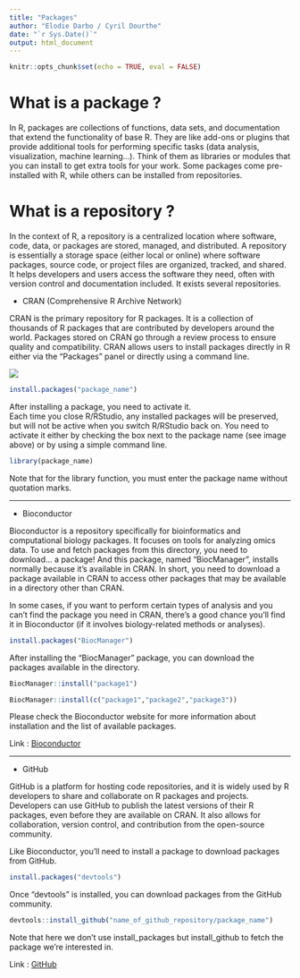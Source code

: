 ```yaml
---
title: "Packages"
author: "Elodie Darbo / Cyril Dourthe"
date: "`r Sys.Date()`"
output: html_document
---
```

<style>
details > summary {
  padding: 4px;
  width: 400px;
  background-color: #eeeeee;
  border: none;
  box-shadow: 1px 1px 2px #bbbbbb;
  cursor: pointer;
}
​
details > p {
  background-color: #E0F8EC;
  padding: 4px;
  margin: 0;
  box-shadow: 1px 1px 2px #bbbbbb;
}
</style>

```r
knitr::opts_chunk$set(echo = TRUE, eval = FALSE)
```

# What is a package ?

In R, packages are collections of functions, data sets, and documentation that extend the functionality of base R. They are like add-ons or plugins that provide additional tools for performing specific tasks (data analysis, visualization, machine learning...).
Think of them as libraries or modules that you can install to get extra tools for your work. Some packages come pre-installed with R, while others can be installed from repositories.

# What is a repository ?

In the context of R, a repository is a centralized location where software, code, data, or packages are stored, managed, and distributed.
A repository is essentially a storage space (either local or online) where software packages, source code, or project files are organized, tracked, and shared. It helps developers and users access the software they need, often with version control and documentation included.
It exists several repositories.

- CRAN (Comprehensive R Archive Network)

CRAN is the primary repository for R packages. It is a collection of thousands of R packages that are contributed by developers around the world. Packages stored on CRAN go through a review process to ensure quality and compatibility. CRAN allows users to install packages directly in R either via the “Packages” panel or directly using a command line.

![](figures_packages/install_packages_R.svg)
```r
install.packages("package_name")
```

After installing a package, you need to activate it. \
Each time you close R/RStudio, any installed packages will be preserved, but will not be active when you switch R/RStudio back on. You need to activate it either by checking the box next to the package name (see image above) or by using a simple command line.

```r
library(package_name)
```
Note that for the library function, you must enter the package name without quotation marks.

------------------------------------------------------------------------------------------------------------------------------------------------------------

- Bioconductor

Bioconductor is a repository specifically for bioinformatics and computational biology packages. It focuses on tools for analyzing omics data.
To use and fetch packages from this directory, you need to download... a package! And this package, named “BiocManager”, installs normally because it's available in CRAN.
In short, you need to download a package available in CRAN to access other packages that may be available in a directory other than CRAN.

In some cases, if you want to perform certain types of analysis and you can't find the package you need in CRAN, there's a good chance you'll find it in Bioconductor (if it involves biology-related methods or analyses).

```r
install.packages("BiocManager")
```

After installing the “BiocManager” package, you can download the packages available in the directory.

```r
BiocManager::install("package1")

BiocManager::install(c("package1","package2","package3"))
```

Please check the Bioconductor website for more information about installation and the list of available packages.

Link : [Bioconductor](https://www.bioconductor.org/install/)

------------------------------------------------------------------------------------------------------------------------------------------------------------

- GitHub

GitHub is a platform for hosting code repositories, and it is widely used by R developers to share and collaborate on R packages and projects.
Developers can use GitHub to publish the latest versions of their R packages, even before they are available on CRAN. It also allows for collaboration, version control, and contribution from the open-source community.

Like Bioconductor, you'll need to install a package to download packages from GitHub.

```r
install.packages("devtools")
```

Once "devtools" is installed, you can download packages from the GitHub community.

```r
devtools::install_github("name_of_github_repository/package_name")
```

Note that here we don't use install_packages but install_github to fetch the package we're interested in.

Link : [GitHub](https://github.com/dashboard)


